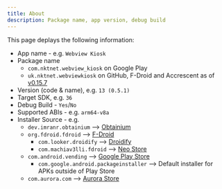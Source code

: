 ```yaml
---
title: About
description: Package name, app version, debug build
---
```


This page deplays the following information:

- App name - e.g. `Webview Kiosk`
- Package name
    - `com.nktnet.webview_kiosk` on Google Play
    - `uk.nktnet.webviewkiosk` on GitHub, F-Droid and Accrescent as of [v0.15.7](https://github.com/nktnet1/webview-kiosk/releases/tag/v0.15.7)
- Version (code & name), e.g. `13 (0.5.1)`
- Target SDK, e.g. `36`
- Debug Build - `Yes`/`No`
- Supported ABIs - e.g. `arm64-v8a`
- Installer Source - e.g.
    - `dev.imranr.obtainium` --> [Obtainium](https://obtainium.imranr.dev)
    - `org.fdroid.fdroid` --> [F-Droid](https://f-droid.org)
        - `com.looker.droidify` --> [Droidify](https://droidify.eu.org)
        - `com.machiav3lli.fdroid` --> [Neo Store](https://github.com/NeoApplications/Neo-Store)
    - `com.android.vending` --> [Google Play Store](https://play.google.com/store/apps)
        - `com.google.android.packageinstaller` --> Default installer for APKs outside of Play Store
    - `com.aurora.com` --> [Aurora Store](https://auroraoss.com/aurora-store)
